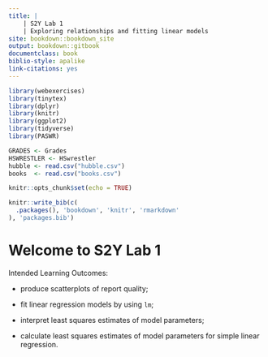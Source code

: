 ```yaml
---
title: |
    | S2Y Lab 1
    | Exploring relationships and fitting linear models
site: bookdown::bookdown_site
output: bookdown::gitbook
documentclass: book
biblio-style: apalike
link-citations: yes
---
```


```r
library(webexercises)
library(tinytex)
library(dplyr)
library(knitr)
library(ggplot2)
library(tidyverse)
library(PASWR)

GRADES <- Grades
HSWRESTLER <- HSwrestler
hubble <- read.csv("hubble.csv")
books  <- read.csv("books.csv")

knitr::opts_chunk$set(echo = TRUE)
```


```r
knitr::write_bib(c(
  .packages(), 'bookdown', 'knitr', 'rmarkdown'
), 'packages.bib')
```

# Welcome to S2Y Lab 1

Intended Learning Outcomes:

- produce scatterplots of report quality;
 
- fit linear regression models by using `lm`;
 
- interpret least squares estimates of model parameters;

- calculate least squares estimates of model parameters for simple linear regression.

